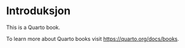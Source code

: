 # Introduksjon {.unnumbered}

This is a Quarto book.

To learn more about Quarto books visit <https://quarto.org/docs/books>.
